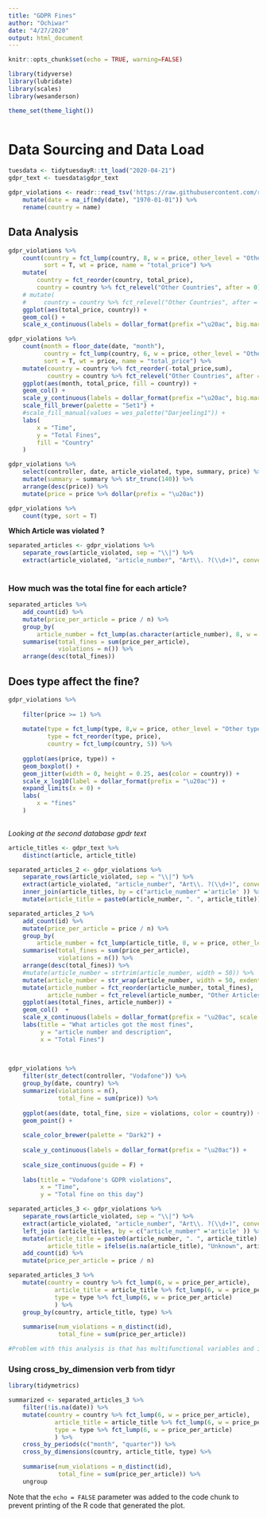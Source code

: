 ```yaml
---
title: "GDPR Fines"
author: "Ochiwar"
date: "4/27/2020"
output: html_document
---
```


```r
knitr::opts_chunk$set(echo = TRUE, warning=FALSE)
```


```r
library(tidyverse)
library(lubridate)
library(scales)
library(wesanderson)

theme_set(theme_light())



```
# Data Sourcing and Data Load

```r

tuesdata <- tidytuesdayR::tt_load("2020-04-21")
gdpr_text <- tuesdata$gdpr_text

gdpr_violations <- readr::read_tsv('https://raw.githubusercontent.com/rfordatascience/tidytuesday/master/data/2020/2020-04-21/gdpr_violations.tsv') %>%  
    mutate(date = na_if(mdy(date), "1970-01-01")) %>% 
    rename(country = name)
```


## Data Analysis 

```r

gdpr_violations %>% 
    count(country = fct_lump(country, 8, w = price, other_level = "Other Countries"), 
          sort = T, wt = price, name = "total_price") %>% 
    mutate(
        country = fct_reorder(country, total_price), 
        country = country %>% fct_relevel("Other Countries", after = 0)) %>% 
    # mutate(
    #     country = country %>% fct_relevel("Other Countries", after = 0)) %>% 
    ggplot(aes(total_price, country)) +
    geom_col() + 
    scale_x_continuous(labels = dollar_format(prefix ="\u20ac", big.mark = ",", scale = 10^-6, suffix = "M")) 


```

```r
gdpr_violations %>% 
    count(month = floor_date(date, "month"),
          country = fct_lump(country, 6, w = price, other_level = "Other Countries"), 
          sort = T, wt = price, name = "total_price") %>% 
    mutate(country = country %>% fct_reorder(-total_price,sum), 
           country = country %>% fct_relevel("Other Countries", after = 6)) %>% 
    ggplot(aes(month, total_price, fill = country)) +
    geom_col() +
    scale_y_continuous(labels = dollar_format(prefix ="\u20ac", big.mark = ",", scale = 10^-6, suffix = "M")) + 
    scale_fill_brewer(palette = "Set1") +
    #scale_fill_manual(values = wes_palette("Darjeeling1")) +
    labs(
        x = "Time", 
        y = "Total Fines", 
        fill = "Country"
    )
```

```r
gdpr_violations %>% 
    select(controller, date, article_violated, type, summary, price) %>% 
    mutate(summary = summary %>% str_trunc(140)) %>% 
    arrange(desc(price)) %>% 
    mutate(price = price %>% dollar(prefix = "\u20ac"))


```

```r
gdpr_violations %>% 
    count(type, sort = T)
```



**Which Article was violated ?**

```r
separated_articles <- gdpr_violations %>% 
    separate_rows(article_violated, sep = "\\|") %>% 
    extract(article_violated, "article_number", "Art\\. ?(\\d+)", convert = T, remove = F) 
    
```

### How much was the total fine for each article?

```r
separated_articles %>% 
    add_count(id) %>% 
    mutate(price_per_article = price / n) %>% 
    group_by(
        article_number = fct_lump(as.character(article_number), 8, w = price, other_level = "Other Articles")) %>% 
    summarise(total_fines = sum(price_per_article), 
              violations = n()) %>% 
    arrange(desc(total_fines))
```

## Does type affect the fine?

```r
gdpr_violations %>% 
    
    filter(price >= 1) %>% 
    
    mutate(type = fct_lump(type, 8,w = price, other_level = "Other types"), 
           type = fct_reorder(type, price), 
           country = fct_lump(country, 5)) %>% 
    
    ggplot(aes(price, type)) +
    geom_boxplot() +
    geom_jitter(width = 0, height = 0.25, aes(color = country)) + 
    scale_x_log10(label = dollar_format(prefix = "\u20ac")) + 
    expand_limits(x = 0) + 
    labs(
        x = "fines"
    )
    

```

*Looking at the second database gpdr text* 

```r
article_titles <- gdpr_text %>% 
    distinct(article, article_title)

separated_articles_2 <- gdpr_violations %>% 
    separate_rows(article_violated, sep = "\\|") %>% 
    extract(article_violated, "article_number", "Art\\. ?(\\d+)", convert = T, remove = F) %>% 
    inner_join(article_titles, by = c("article_number" ='article' )) %>% 
    mutate(article_title = paste0(article_number, ". ", article_title))

separated_articles_2 %>% 
    add_count(id) %>% 
    mutate(price_per_article = price / n) %>% 
    group_by(
        article_number = fct_lump(article_title, 8, w = price, other_level = "Other Articles")) %>% 
    summarise(total_fines = sum(price_per_article), 
              violations = n()) %>% 
    arrange(desc(total_fines)) %>% 
    #mutate(article_number = strtrim(article_number, width = 50)) %>% 
    mutate(article_number = str_wrap(article_number, width = 50, exdent = 0)) %>%
    mutate(article_number = fct_reorder(article_number, total_fines), 
           article_number = fct_relevel(article_number, "Other Articles", after = 0)) %>% 
    ggplot(aes(total_fines, article_number)) + 
    geom_col()  + 
    scale_x_continuous(labels = dollar_format(prefix = "\u20ac", scale = 10^-6, suffix = "M")) + 
    labs(title = "What articles got the most fines", 
         y = "article number and description",
         x = "Total Fines")
    
    
```

```r

gdpr_violations %>% 
    filter(str_detect(controller, "Vodafone")) %>% 
    group_by(date, country) %>% 
    summarize(violations = n(), 
              total_fine = sum(price)) %>% 
    
    ggplot(aes(date, total_fine, size = violations, color = country)) +
    geom_point() + 
    
    scale_color_brewer(palette = "Dark2") +
    
    scale_y_continuous(labels = dollar_format(prefix = "\u20ac")) + 
    
    scale_size_continuous(guide = F) + 
    
    labs(title = "Vodafone's GDPR violations", 
         x = "Time",
         y = "Total fine on this day")


```

```r
separated_articles_3 <- gdpr_violations %>% 
    separate_rows(article_violated, sep = "\\|") %>% 
    extract(article_violated, "article_number", "Art\\. ?(\\d+)", convert = T, remove = F) %>% 
    left_join (article_titles, by = c("article_number" ='article' )) %>% 
    mutate(article_title = paste0(article_number, ". ", article_title), 
           article_title = ifelse(is.na(article_title), "Unknown", article_title)) %>% 
    add_count(id) %>% 
    mutate(price_per_article = price / n)

separated_articles_3 %>% 
    mutate(country = country %>% fct_lump(6, w = price_per_article), 
             article_title = article_title %>% fct_lump(6, w = price_per_article), 
             type = type %>% fct_lump(6, w = price_per_article)
             ) %>% 
    group_by(country, article_title, type) %>% 
    
    summarise(num_violations = n_distinct(id),
              total_fine = sum(price_per_article))

#Problem with this analysis is that has multifunctional variables and it may be difficult to analyze

```

### Using cross_by_dimension verb from tidyr

```r
library(tidymetrics)

summarized <- separated_articles_3 %>% 
    filter(!is.na(date)) %>% 
    mutate(country = country %>% fct_lump(6, w = price_per_article), 
             article_title = article_title %>% fct_lump(6, w = price_per_article), 
             type = type %>% fct_lump(6, w = price_per_article)
             ) %>% 
    cross_by_periods(c("month", "quarter")) %>% 
    cross_by_dimensions(country, article_title, type) %>% 
    
    summarise(num_violations = n_distinct(id),
              total_fine = sum(price_per_article)) %>% 
    ungroup


```


Note that the `echo = FALSE` parameter was added to the code chunk to prevent printing of the R code that generated the plot.
